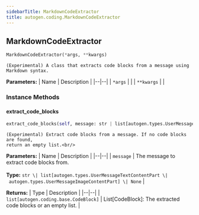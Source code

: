 ```yaml
---
sidebarTitle: MarkdownCodeExtractor
title: autogen.coding.MarkdownCodeExtractor
---
```

<h2 id="autogen.coding.MarkdownCodeExtractor" class="doc doc-heading">
    <code class="doc-symbol doc-symbol-heading doc-symbol-class"></code>
    <span class="doc doc-object-name doc-class-name">MarkdownCodeExtractor</span>
</h2>

```python
MarkdownCodeExtractor(*args, **kwargs)
```

    (Experimental) A class that extracts code blocks from a message using Markdown syntax.

<b>Parameters:</b>
| Name | Description |
|--|--|
| `*args` |  |
| `**kwargs` |  |

### Instance Methods

<code class="doc-symbol doc-symbol-heading doc-symbol-method"></code>
#### extract_code_blocks

```python
extract_code_blocks(self, message: str | list[autogen.types.UserMessageTextContentPart | autogen.types.UserMessageImageContentPart] | None) -> list[autogen.coding.base.CodeBlock]
```

    (Experimental) Extract code blocks from a message. If no code blocks are found,
    return an empty list.<br/>

<b>Parameters:</b>
| Name | Description |
|--|--|
| `message` | The message to extract code blocks from.<br/><br/>**Type:** `str \| list[autogen.types.UserMessageTextContentPart \| autogen.types.UserMessageImageContentPart] \| None` |

<b>Returns:</b>
| Type | Description |
|--|--|
| `list[autogen.coding.base.CodeBlock]` | List[CodeBlock]: The extracted code blocks or an empty list. |

<br />